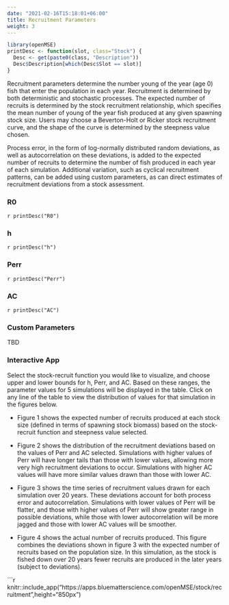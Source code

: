 ```yaml
---
date: "2021-02-16T15:18:01+06:00"
title: Recruitment Parameters 
weight: 3
---
```


```r
library(openMSE)
printDesc <- function(slot, class="Stock") {
  Desc <- get(paste0(class, "Description"))
  Desc$Description[which(Desc$Slot == slot)]
}
```

Recruitment parameters determine the number young of the year (age 0) fish that enter the population in each year. Recruitment is determined by both deterministic and stochastic processes. The expected number of recruits is determined by the stock recruitment relationship, which specifies the mean number of young of the year fish produced at any given spawning stock size. Users may choose a Beverton-Holt or Ricker stock recruitment curve, and the shape of the curve is determined by the steepness value chosen. 

Process error, in the form of log-normally distributed random deviations, as well as autocorrelation on these deviations, is added to the expected number of recruits to determine the number of fish produced in each year of each simulation. Additional variation, such as cyclical recruitment patterns, can be added using custom parameters, as can direct estimates of recruitment deviations from a stock assessment. 

### R0
`r printDesc("R0")`

### h 
`r printDesc("h")`

### Perr
`r printDesc("Perr")`

### AC
`r printDesc("AC")`

### Custom Parameters
TBD

### Interactive App
Select the stock-recruit function you would like to visualize, and choose upper and lower bounds for h, Perr, and AC. Based on these ranges, the parameter values for 5 simulations will be displayed in the table. Click on any line of the table to view the distribution of values for that simulation in the figures below.

* Figure 1 shows the expected number of recruits produced at each stock size (defined in terms of spawning stock biomass) based on the stock-recruit function and steepness value selected. 

* Figure 2 shows the distribution of the recruitment deviations based on the values of Perr and AC selected. Simulations with higher values of Perr will have longer tails than those with lower values, allowing more very high recruitment deviations to occur. Simulations with higher AC values will have more similar values drawn than those with lower AC. 

* Figure 3 shows the time series of recruitment values drawn for each simulation over 20 years. These deviations account for both process error and autocorrelation. Simulations with lower values of Perr will be flatter, and those with higher values of Perr will show greater range in possible deviations, while those with lower autocorrelation will be more jagged and those with lower AC values will be smoother. 

* Figure 4 shows the actual number of recruits produced. This figure combines the deviations shown in figure 3 with the expected number of recruits based on the population size. In this simulation, as the stock is fished down over 20 years fewer recruits are produced in the later years (subject to deviations).

```r
knitr::include_app("https://apps.bluematterscience.com/openMSE/stock/recruitment",height="850px") 
